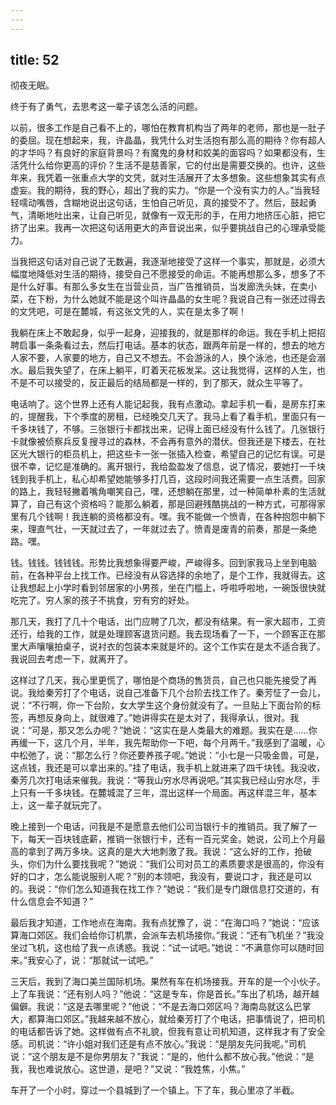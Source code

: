 ```yaml
---
---
---
```

title: 52
---




彻夜无眠。

终于有了勇气，去思考这一辈子该怎么活的问题。

以前，很多工作是自己看不上的，哪怕在教育机构当了两年的老师，那也是一肚子的委屈。现在想起来，我，许晶晶，我凭什么对生活抱有那么高的期待？你有超人的才华吗？有良好的家庭背景吗？有魔鬼的身材和姣美的面容吗？如果都没有，生活凭什么给你更高的评价？生活不是慈善家，它的付出是需要交换的。也许，这些年来，我凭着一张重点大学的文凭，就对生活展开了太多想象。这些想象其实有点虚妄。我的期待，我的野心，超出了我的实力。“你是一个没有实力的人。”当我轻轻嚅动嘴唇，含糊地说出这句话，生怕自己听见，真的接受不了。然后，鼓起勇气，清晰地吐出来，让自己听见，就像有一双无形的手，在用力地挤压心脏，把它挤了出来。我再一次把这句话用更大的声音说出来，似乎要挑战自己的心理承受能力。

当我把这句话对自己说了无数遍，我逐渐地接受了这样一个事实，那就是，必须大幅度地降低对生活的期待，接受自己不愿接受的命运。不能再想那么多，想多了不是什么好事。有那么多女生在当营业员，当广告推销员，当发廊洗头妹，在卖小菜，在下粉，为什么她就不能是这个叫许晶晶的女生呢？我说自己有一张还过得去的文凭吧，可是在麓城，有这张文凭的人，实在是太多了啊！

我躺在床上不敢起身，似乎一起身，迎接我的，就是那样的命运。我在手机上把招聘启事一条条看过去，然后打电话。基本的状态，跟两年前是一样的，想去的地方人家不要，人家要的地方，自己又不想去。不会游泳的人，换个泳池，也还是会溺水。最后我失望了，在床上躺平，盯着天花板发呆。这让我觉得，这样的人生，也不是不可以接受的，反正最后的结局都是一样的，到了那天，就众生平等了。

电话响了。这个世界上还有人能记起我，我有点激动。拿起手机一看，是房东打来的，提醒我，下个季度的房租，已经晚交几天了。我马上看了看手机，里面只有一千多块钱了，不够。三张银行卡都找出来，记得上面已经没有什么钱了。几张银行卡就像被侦察兵反复搜寻过的森林，不会再有意外的潜伏。但我还是下楼去，在社区光大银行的柜员机上，把这些卡一张一张插入检查，希望自己的记忆有误。可是很不幸，记忆是准确的。离开银行，我给盈盈发了信息，说了情况，要她打一千块钱到我手机上，私心却希望她能够多打几百，这段时间我还需要一点生活费。回家的路上，我轻轻撇着嘴角嘲笑自己，嘿，还想躺在那里，过一种简单朴素的生活就算了，自己有这个资格吗？能那么躺着，那是回避残酷挑战的一种方式，可那得家里有几个钱啊！我连躺的资格都没有。嘿。我不能做一个愤青，在各种抱怨中躺下来，理直气壮，一天就过去了，一年就过去了。愤青是废青的前奏，那是一条绝路。嘿。

钱。钱钱。钱钱钱。形势比我想象得要严峻，严峻得多。回到家我马上坐到电脑前，在各种平台上找工作。已经没有从容选择的余地了，是个工作，我就得去。这让我想起上小学时看到邻居家的小男孩，坐在门槛上，呼啦呼啦地，一碗饭很快就吃完了。穷人家的孩子不挑食，穷有穷的好处。

那几天，我打了几十个电话，出门应聘了几次，都没有结果。有一家大超市，工资还行，给我的工作，就是处理顾客退货问题。我去现场看了一下，一个顾客正在那里大声嚷嚷拍桌子，说衬衣的包装本来就是坏的。这个工作实在是太不适合我了。我说回去考虑一下，就离开了。

这样过了几天，我心里更慌了，哪怕是个商场的售货员，自己也只能先接受了再说。我给秦芳打了个电话，说自己准备下几个台阶去找工作了。秦芳怔了一会儿，说：“不行啊，你一下台阶，女大学生这个身份就没有了。一旦贴上下面台阶的标签，再想反身向上，就很难了。”她讲得实在是太对了，我得承认，很对。我说：“可是，那又怎么办呢？”她说：“这实在是人类最大的难题。我实在是……你再缓一下，这几个月，半年，我先帮助你一下吧，每个月两千。”我感到了温暖，心中松弛了，说：“那怎么行？你还要养孩子呢。”她说：“小七是一只吸金兽，可是，这点钱，我还是可以拿出来的。”挂了电话，我手机上就进来了四千块钱。我没收，秦芳几次打电话来催我。我说：“等我山穷水尽再说吧。”其实我已经山穷水尽，手上只有一千多块钱。在麓城混了三年，混出这样一个局面。再这样混三年，基本上，这一辈子就玩完了。

晚上接到一个电话，问我是不是愿意去他们公司当银行卡的推销员。我了解了一下，每天一百块钱底薪，推销一张银行卡，还有一百元奖金。她说，公司上个月最高的拿到了两万多块。这真的是大大地刺激了我。我说：“这么好的工作，抢破头，你们为什么要找我呢？”她说：“我们公司对员工的素质要求是很高的，你没有好的口才，怎么能说服别人呢？”别的本领吧，我没有，要说口才，我还是可以的。我说：“你们怎么知道我在找工作？”她说：“我们是专门跟信息打交道的，有什么信息会不知道？”

最后我才知道，工作地点在海南。我有点犹豫了，说：“在海口吗？”她说：“应该算海口郊区。我们会给你订机票，会派车去机场接你。”我说：“还有飞机坐？”我没坐过飞机，这也给了我一点诱惑。我说：“试一试吧。”她说：“不满意你可以随时回来。”我安心了，说：“那就试一试吧。”

三天后，我到了海口美兰国际机场。果然有车在机场接我。开车的是一个小伙子。上了车我说：“还有别人吗？”他说：“这是专车，你是首长。”车出了机场，越开越偏僻。我说：“这是去哪里呢？”他说：“不是去海口郊区吗？海南岛就这么巴掌大，都算海口郊区。”我越来越不放心，就给秦芳打了个电话，把事情说了，把司机的电话都告诉了她。这样做有点不礼貌，但我有意让司机知道，这样我才有了安全感。司机说：“许小姐对我们还是有点不放心。”我说：“是朋友先问我呢。”司机说：“这个朋友是不是你男朋友？”我说：“是的，他什么都不放心我。”他说：“是我，我也难说放心。这世道，是吧？”又说：“我姓焦，小焦。”

车开了一个小时，穿过一个县城到了一个镇上。下了车，我心里凉了半截。